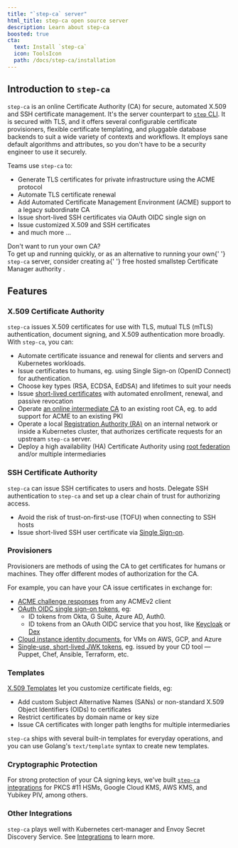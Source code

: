 ```yaml
---
title: "`step-ca` server"
html_title: step-ca open source server
description: Learn about step-ca
boosted: true
cta:
  text: Install `step-ca`
  icon: ToolsIcon
  path: /docs/step-ca/installation
---
```



## Introduction to `step-ca`

`step-ca` is an online Certificate Authority (CA) for secure, automated X.509 and SSH certificate management. 
It's the server counterpart to [`step` CLI](/docs/step-cli).
It is secured with TLS,
and it offers several configurable certificate provisioners, flexible certificate templating, and pluggable database backends to suit a wide variety of contexts and workflows.
It employs sane default algorithms and attributes,
so you don't have to be a security engineer to use it securely.

Teams use `step-ca` to:
- Generate TLS certificates for private infrastructure using the ACME protocol
- Automate TLS certificate renewal
- Add Automated Certificate Management Environment (ACME) support to a legacy subordinate CA
- Issue short-lived SSH certificates via OAuth OIDC single sign on
- Issue customized X.509 and SSH certificates
- and much more ...

<Alert severity="success">
  <AlertTitle>Don&apos;t want to run your own CA?</AlertTitle>
  <div>
    To get up and running quickly, or as an alternative to running your own{' '}
    <Code>step-ca</Code> server, consider creating a{' '}
    <Link
      external
      href="https://smallstep.com/signup?product=cm"
    >
      free hosted smallstep Certificate Manager authority
    </Link>
    .
  </div>
</Alert>

## Features

### X.509 Certificate Authority

`step-ca` issues X.509 certificates for use with TLS, mutual TLS (mTLS) authentication, document signing, and X.509 authentication more broadly.
With `step-ca`, you can:

- Automate certificate issuance and renewal for clients and servers and Kubernetes workloads.
- Issue certificates to humans, eg. using Single Sign-on (OpenID Connect) for authentication.
- Choose key types (RSA, ECDSA, EdDSA) and lifetimes to suit your needs
- Issue [short-lived certificates](https://smallstep.com/blog/passive-revocation.html) with automated enrollment, renewal, and passive revocation
- Operate [an online intermediate CA](https://smallstep.com/docs/tutorials/intermediate-ca-new-ca) to an existing root CA, eg. to add support for ACME to an existing PKI
- Operate a local [Registration Authority (RA)](/docs/step-ca/registration-authority-ra-mode) on an internal network or inside a Kubernetes cluster, that authorizes certificate requests for an upstream `step-ca` server.
- Deploy a high availability (HA) Certificate Authority using [root federation](https://smallstep.com/blog/step-v0.8.3-federation-root-rotation.html) and/or multiple intermediaries


### SSH Certificate Authority

`step-ca` can issue SSH certificates to users and hosts.
Delegate SSH authentication to `step-ca`
and set up a clear chain of trust for authorizing access.

- Avoid the risk of trust-on-first-use (TOFU) when connecting to SSH hosts
- Issue short-lived SSH user certificate via [Single Sign-on](https://smallstep.com/blog/diy-single-sign-on-for-ssh/).

### Provisioners

Provisioners are methods of using the CA to get certificates for humans or machines.
They offer different modes of authorization for the CA.

For example, you can have your CA issue certificates in exchange for:
- [ACME challenge responses](/docs/tutorials/acme-protocol-acme-clients) from any ACMEv2 client
- [OAuth OIDC single sign-on tokens](https://smallstep.com/blog/easily-curl-services-secured-by-https-tls.html), eg:
  - ID tokens from Okta, G Suite, Azure AD, Auth0.
  - ID tokens from an OAuth OIDC service that you host, like [Keycloak](https://www.keycloak.org/) or [Dex](https://github.com/dexidp/dex)
- [Cloud instance identity documents](https://smallstep.com/blog/embarrassingly-easy-certificates-on-aws-azure-gcp/), for VMs on AWS, GCP, and Azure
- [Single-use, short-lived JWK tokens](/docs/step-ca/provisioners#jwk), eg. issued by your CD tool — Puppet, Chef, Ansible, Terraform, etc.

### Templates

[X.509 Templates](/docs/step-ca/templates#x509-templates) let you customize certificate fields, eg:
- Add custom Subject Alternative Names (SANs) or non-standard X.509 Object Identifiers (OIDs) to certificates
- Restrict certificates by domain name or key size
- Issue CA certificates with longer path lengths for multiple intermediaries

`step-ca` ships with several built-in templates for everyday operations,
and you can use Golang's `text/template` syntax to create new templates.

### Cryptographic Protection

For strong protection of your CA signing keys, we've built [`step-ca` integrations](/docs/step-ca/configuration#cryptographic-protection) for PKCS #11 HSMs, Google Cloud KMS, AWS KMS, and Yubikey PIV, among others.

### Other Integrations

`step-ca` plays well with Kubernetes cert-manager and Envoy Secret Discovery Service. See [Integrations](/docs/step-ca/integrations) to learn more.

